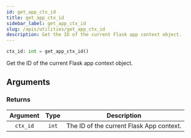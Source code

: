 ```yaml
---
id: get_app_ctx_id
title: get_app_ctx_id
sidebar_label: get_app_ctx_id
slug: /apis/utilities/get_app_ctx_id
description: Get the ID of the current Flask app context object.
---
```




<APITopBar type="func" isPrivate={true} source="utilities.get_app_ctx_id" />

```python
ctx_id: int = get_app_ctx_id()
```

Get the ID of the current Flask app context object.

## Arguments

### Returns

| Argument | Type  | <center>Description</center>             |
| :------: | :---: | :--------------------------------------- |
| `ctx_id` | `int` | The ID of the current Flask App context. |
